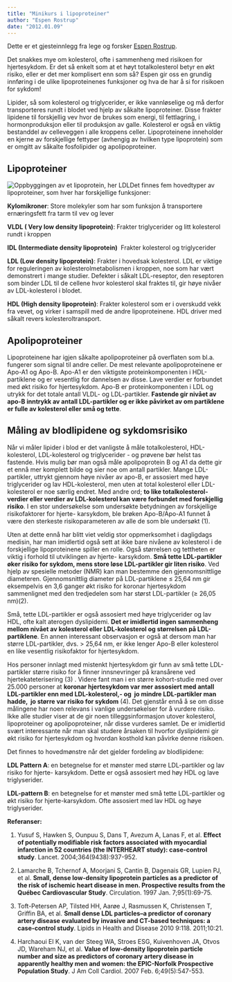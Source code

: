 ```yaml
---
title: "Minikurs i lipoproteiner"
author: "Espen Rostrup"
date: "2012.01.09"
---
```


Dette er et gjesteinnlegg fra lege og forsker [Espen Rostrup](http://espenrostrup.com).

Det snakkes mye om kolesterol, ofte i sammenheng med risikoen for hjertesykdom. Er det så enkelt som at et høyt totalkolesterol betyr en økt risiko, eller er det mer komplisert enn som så? Espen gir oss en grundig innføring i de ulike lipoproteinenes funksjoner og hva de har å si for risikoen for sykdom!

Lipider, så som kolesterol og triglycerider, er ikke vannløselige og må derfor transporteres rundt i blodet ved hjelp av såkalte lipoproteiner. Disse frakter lipidene til forskjellig vev hvor de brukes som energi, til fettlagring, i hormonproduksjon eller til produksjon av galle. Kolesterol er også en viktig bestanddel av celleveggen i alle kroppens celler. Lipoproteinene inneholder en kjerne av forskjellige fettyper (avhengig av hvilken type lipoprotein) som er omgitt av såkalte fosfolipider og apolipoproteiner.

## Lipoproteiner

![Oppbyggingen av et lipoprotein, her LDL](images/clipboard-931366752.png)Det finnes fem hovedtyper av lipoproteiner, som hver har forskjellige funksjoner:

**Kylomikroner**: Store molekyler som har som funksjon å transportere ernæringsfett fra tarm til vev og lever

**VLDL ( Very low density lipoprotein)**: Frakter triglycerider og litt kolesterol rundt i kroppen

**IDL (Intermediate density lipoprotein)**  Frakter kolesterol og triglycerider

**LDL (Low density lipoprotein)**: Frakter i hovedsak kolesterol. LDL er viktige for reguleringen av kolesterolmetabolismen i kroppen, noe som har vært demonstrert i mange studier. Defekter i såkalt LDL-reseptor, den reseptoren som binder LDL til de cellene hvor kolesterol skal fraktes til, gir høye nivåer av LDL-kolesterol i blodet.

**HDL (High density lipoprotein)**: Frakter kolesterol som er i overskudd vekk fra vevet, og virker i samspill med de andre lipoproteinene. HDL driver med såkalt revers kolesteroltransport.

## Apolipoproteiner

Lipoproteinene har igjen såkalte apolipoproteiner på overflaten som bl.a. fungerer som signal til andre celler. De mest relevante apolipoproteinene er Apo-A1 og Apo-B. 
Apo-A1 er den viktigste proteinkomponenten i HDL-partiklene og er vesentlig for dannelsen av disse. Lave verdier er forbundet med økt risiko for hjertesykdom.
 Apo-B er proteinkomponenten i LDL og utrykk for det totale antall VLDL- og LDL-partikler. **Fastende gir nivået av apo-B inntrykk av antall LDL-partikler og er ikke påvirket av om partiklene er fulle av kolesterol eller små og tette**.

## Måling av blodlipidene og sykdomsrisiko

Når vi måler lipider i blod er det vanligste å måle totalkolesterol, HDL-kolesterol, LDL-kolesterol og triglycerider - og prøvene bør helst tas fastende. Hvis mulig bør man også måle apolipoprotein B og A1 da dette gir et ennå mer komplett bilde og sier noe om antall partikler. Mange LDL-partikler, uttrykt gjennom høye nivåer av apo-B, er assosiert med høye triglycerider og lav HDL-kolesterol, men uten at total kolesterol eller LDL-kolesterol er noe særlig endret. Med andre ord; **to like totalkolesterol-verdier eller verdier av LDL-kolesterol kan være forbundet med forskjellig risiko**. I en stor undersøkelse som undersøkte betydningen av forskjellige risikofaktorer for hjerte- karsykdom, ble brøken Apo-B/Apo-A1 funnet å være den sterkeste risikoparameteren av alle de som ble undersøkt (1).

Uten at dette ennå har blitt viet veldig stor oppmerksomhet i dagligdags medisin, har man imidlertid også sett at ikke bare nivåene av kolesterol i de forskjellige lipoproteinene spiller en rolle. Også størrelsen og tettheten er viktig i forhold til utviklingen av hjerte- karsykdom. **Små tette LDL-partikler øker risiko for sykdom, mens store løse LDL-partikler gir liten risiko**. Ved hjelp av spesielle metoder (NMR) kan man bestemme den gjennomsnittlige diameteren. Gjennomsnittlig diameter på LDL-partiklene ≤ 25,64 nm gir eksempelvis en 3,6 ganger økt risiko for koronar hjertesykdom sammenlignet med den tredjedelen som har størst LDL-partikler (≥ 26,05 nm)(2).

Små, tette LDL-partikler er også assosiert med høye triglycerider og lav HDL, ofte kalt aterogen dyslipidemi. **Det er imidlertid ingen sammenheng mellom nivået av kolesterol eller LDL-kolesterol og størrelsen på LDL-partiklene**. En annen interessant observasjon er også at dersom man har større LDL-partikler, dvs. \> 25,64 nm, er ikke lenger Apo-B eller kolesterol en like vesentlig risikofaktor for hjertesykdom.

Hos personer innlagt med mistenkt hjertesykdom gir funn av små tette LDL-partikler større risiko for å finner innsnevringer på kransårene ved hjertekateterisering (3) . Videre fant man i en større kohort-studie med over 25.000 personer at **koronar hjertesykdom var mer assosiert med antall LDL-partikler enn med LDL-kolesterol,- og  jo mindre LDL-partikler man hadde,  jo større var risiko for sykdom** (4). Det gjenstår ennå å se om disse målingene har noen relevans i vanlige undersøkelser for å vurdere risiko. Ikke alle studier viser at de gir noen tilleggsinformasjon utover kolesterol, lipoproteiner og apolipoproteiner, når disse vurderes samlet. De er imidlertid svært interessante når man skal studere årsaken til hvorfor dyslipidemi gir økt risiko for hjertesykdom og hvordan kosthold kan påvirke denne risikoen.

Det finnes to hovedmønstre når det gjelder fordeling av blodlipidene:

**LDL Pattern A**: en betegnelse for et mønster med større LDL-partikler og lav risiko for hjerte- karsykdom. Dette er også assosiert med høy HDL og lave triglyserider.

**LDL-pattern B**: en betegnelse for et mønster med små tette LDL-partikler og økt risiko for hjerte-karsykdom. Ofte assosiert med lav HDL og høye triglyserider.

**Referanser:**

1.  Yusuf S, Hawken S, Ounpuu S, Dans T, Avezum A, Lanas F, et al. **Effect of potentially modifiable risk factors associated with myocardial infarction in 52 countries (the INTERHEART study): case-control study**. Lancet. 2004;364(9438):937-952.

2.  Lamarche B, Tchernof A, Moorjani S, Cantin B, Dagenais GR, Lupien PJ, et al. **Small, dense low-density lipoprotein particles as a predictor of the risk of ischemic heart disease in men. Prospective results from the Québec Cardiovascular Study**. Circulation. 1997 Jan. 7;95(1):69-75.

3.  Toft-Petersen AP, Tilsted HH, Aarøe J, Rasmussen K, Christensen T, Griffin BA, et al. **Small dense LDL particles–a predictor of coronary artery disease evaluated by invasive and CT-based techniques: a case-control study**. Lipids in Health and Disease 2010 9:118. 2011;10:21.

4.  Harchaoui El K, van der Steeg WA, Stroes ESG, Kuivenhoven JA, Otvos JD, Wareham NJ, et al. **Value of low-density lipoprotein particle number and size as predictors of coronary artery disease in apparently healthy men and women: the EPIC-Norfolk Prospective Population Study**. J Am Coll Cardiol. 2007 Feb. 6;49(5):547-553.
